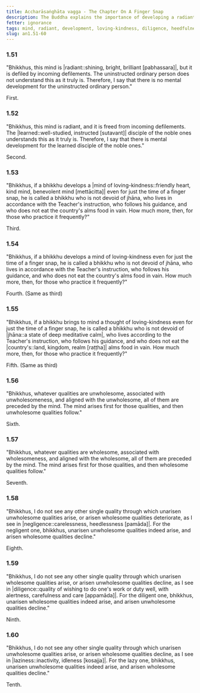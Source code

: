```yaml
---
title: Accharāsaṅghāta vagga - The Chapter On A Finger Snap
description: The Buddha explains the importance of developing a radiant mind, a mind of loving-kindness and the consequences of negligence, diligence, and laziness.
fetter: ignorance
tags: mind, radiant, development, loving-kindness, diligence, heedfulness, negligence, laziness, wholesome, unwholesome, an, an1
slug: an1.51-60
---
```


### 1.51

"Bhikkhus, this mind is |radiant::shining, bright, brilliant [pabhassara]|, but it is defiled by incoming defilements. The uninstructed ordinary person does not understand this as it truly is. Therefore, I say that there is no mental development for the uninstructed ordinary person."

First.

### 1.52

"Bhikkhus, this mind is radiant, and it is freed from incoming defilements. The |learned::well-studied, instructed [sutavant]| disciple of the noble ones understands this as it truly is. Therefore, I say that there is mental development for the learned disciple of the noble ones."

Second.

### 1.53

"Bhikkhus, if a bhikkhu develops a |mind of loving-kindness::friendly heart, kind mind, benevolent mind [mettācitta]| even for just the time of a finger snap, he is called a bhikkhu who is not devoid of jhāna, who lives in accordance with the Teacher's instruction, who follows his guidance, and who does not eat the country's alms food in vain. How much more, then, for those who practice it frequently?"

Third.

### 1.54

"Bhikkhus, if a bhikkhu develops a mind of loving-kindness even for just the time of a finger snap, he is called a bhikkhu who is not devoid of jhāna, who lives in accordance with the Teacher's instruction, who follows his guidance, and who does not eat the country's alms food in vain. How much more, then, for those who practice it frequently?"

Fourth. (Same as third)

### 1.55

"Bhikkhus, if a bhikkhu brings to mind a thought of loving-kindness even for just the time of a finger snap, he is called a bhikkhu who is not devoid of |jhāna::a state of deep meditative calm|, who lives according to the Teacher's instruction, who follows his guidance, and who does not eat the |country's::land, kingdom, realm [raṭṭha]| alms food in vain. How much more, then, for those who practice it frequently?"

Fifth. (Same as third)

### 1.56

"Bhikkhus, whatever qualities are unwholesome, associated with unwholesomeness, and aligned with the unwholesome, all of them are preceded by the mind. The mind arises first for those qualities, and then unwholesome qualities follow."

Sixth.

### 1.57

"Bhikkhus, whatever qualities are wholesome, associated with wholesomeness, and aligned with the wholesome, all of them are preceded by the mind. The mind arises first for those qualities, and then wholesome qualities follow."

Seventh.

### 1.58

"Bhikkhus, I do not see any other single quality through which unarisen unwholesome qualities arise, or arisen wholesome qualities deteriorate, as I see in |negligence::carelessness, heedlessness [pamāda]|. For the negligent one, bhikkhus, unarisen unwholesome qualities indeed arise, and arisen wholesome qualities decline."

Eighth.

### 1.59

"Bhikkhus, I do not see any other single quality through which unarisen wholesome qualities arise, or arisen unwholesome qualities decline, as I see in |diligence::quality of wishing to do one's work or duty well, with alertness, carefulness and care [appamāda]|. For the diligent one, bhikkhus, unarisen wholesome qualities indeed arise, and arisen unwholesome qualities decline."

Ninth.

### 1.60

"Bhikkhus, I do not see any other single quality through which unarisen unwholesome qualities arise, or arisen wholesome qualities decline, as I see in |laziness::inactivity, idleness [kosajja]|. For the lazy one, bhikkhus, unarisen unwholesome qualities indeed arise, and arisen wholesome qualities decline."

Tenth.